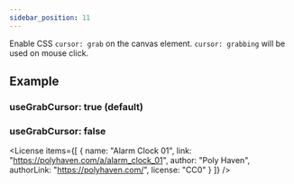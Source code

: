 ```yaml
---
sidebar_position: 11
---
```



<OptionDescriptor type="boolean" defaultVal="false" />

Enable CSS `cursor: grab` on the canvas element.
`cursor: grabbing` will be used on mouse click.

## Example
### useGrabCursor: true (default)
<View3D
  src="/egjs-view3d/model/draco/alarm.glb"
  useGrabCursor={true}
  showExampleCode />

### useGrabCursor: false
<View3D
  src="/egjs-view3d/model/draco/alarm.glb"
  useGrabCursor={false}
  showExampleCode />

<License items={[
  {
    name: "Alarm Clock 01",
    link: "https://polyhaven.com/a/alarm_clock_01",
    author: "Poly Haven",
    authorLink: "https://polyhaven.com/",
    license: "CC0"
  }
]} />
